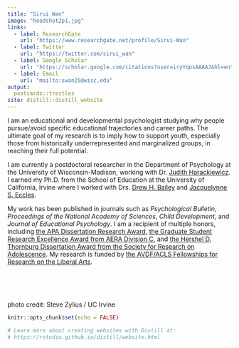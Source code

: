 ```yaml
---
title: "Sirui Wan" 
image: "headshot2p1.jpg" 
links:
  - label: ResearchGate
    url: "https://www.researchgate.net/profile/Sirui-Wan"
  - label: Twitter
    url: "https://twitter.com/sirui_wan"
  - label: Google Scholar
    url: "https://scholar.google.com/citations?user=iryYqosAAAAJ&hl=en"
  - label: Email
    url: "mailto:swan25@wisc.edu"
output:
  postcards::trestles
site: distill::distill_website
---
```


I am an educational and developmental psychologist studying why people pursue/avoid specific educational trajectories and career paths. The ultimate goal of my research is to imply how to support youth, especially those from historically underrepresented and marginalized groups, in reaching  their full potential. 

I am currently a postdoctoral researcher in the Department of Psychology at the University of Wisconsin-Madison, working with Dr. [Judith Harackiewicz](https://psych.wisc.edu/staff/harackiewicz-judy/). I earned my Ph.D. from the School of Education at the University of California, Irvine where I worked with  Drs. [Drew H. Bailey](https://sites.uci.edu/dhbailey/) and [Jacquelynne S. Eccles](https://www.faculty.uci.edu/profile.cfm?faculty_id=5971).  

My work has been published in journals such as _Psychological Bulletin_, _Proceedings of the National Academy of Sciences_, _Child Development_, and _Journal of Educational Psychology_. I am a recipient of multiple honors, including [the APA Dissertation Research Award](https://www.apa.org/science/awards/2021-dissertation-research-award), [the Graduate Student Research Excellence Award from AERA Division C](https://www.aera.net/About-AERA/Awards/Division-Awards/2022-Division-Awards), and [the Hershel D. Thornburg Dissertation Award from the Society for Research on Adolescence](https://srad.memberclicks.net/2024-annual-meeting-in-chicago-portal). My research is funded by [the AVDF/ACLS Fellowships for Research on the Liberal Arts](https://www.acls.org/programs/avdf-acls-fellowships-for-research-on-the-liberal-arts/).

<br>
<br>
<br>

photo credit: Steve Zylius / UC Irvine

```r
knitr::opts_chunk$set(echo = FALSE)

# Learn more about creating websites with Distill at:
# https://rstudio.github.io/distill/website.html

```

